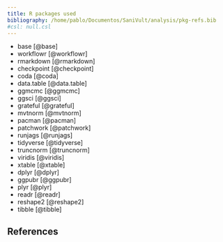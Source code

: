 ```yaml
---
title: R packages used
bibliography: /home/pablo/Documentos/SaniVult/analysis/pkg-refs.bib
#csl: null.csl
---
```


- base [@base]
- workflowr [@workflowr]
- rmarkdown [@rmarkdown]
- checkpoint [@checkpoint]
- coda [@coda]
- data.table [@data.table]
- ggmcmc [@ggmcmc]
- ggsci [@ggsci]
- grateful [@grateful]
- mvtnorm [@mvtnorm]
- pacman [@pacman]
- patchwork [@patchwork]
- runjags [@runjags]
- tidyverse [@tidyverse]
- truncnorm [@truncnorm]
- viridis [@viridis]
- xtable [@xtable]
- dplyr [@dplyr]
- ggpubr [@ggpubr]
- plyr [@plyr]
- readr [@readr]
- reshape2 [@reshape2]
- tibble [@tibble]

## References
